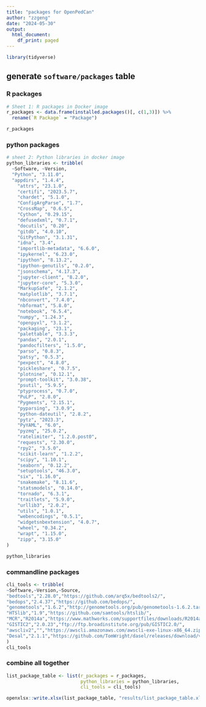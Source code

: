 ```yaml
---
title: "packages for OpenPedCan"
author: "zzgeng"
date: "2024-05-30"
output:
  html_document:
    df_print: paged
---
```


```r
library(tidyverse)
```

## generate `software/packages` table
### R packages
```r
# Sheet 1: R packages in Docker image
r_packages <- data.frame(installed.packages()[, c(1,3)]) %>%
  rename(`R Package` = "Package")

r_packages
```

### python packages
```r
# sheet 2: Python libraries in docker image
python_libraries <- tribble(
  ~Software, ~Version, 
  "Python", "3.11.0",
  "appdirs", "1.4.4",
    "attrs", "23.1.0",
    "certifi", "2023.5.7",
    "chardet", "5.1.0",
    "ConfigArgParse", "1.7",
    "CrossMap", "0.6.5",
    "Cython", "0.29.15",
    "defusedxml", "0.7.1",
    "docutils", "0.20",
    "gitdb", "4.0.10",
    "GitPython", "3.1.31",
    "idna", "3.4",
    "importlib-metadata", "6.6.0",
    "ipykernel", "6.23.0",
    "ipython", "8.13.2",
    "ipython-genutils", "0.2.0",
    "jsonschema", "4.17.3",
    "jupyter-client", "8.2.0",
    "jupyter-core", "5.3.0",
    "MarkupSafe", "2.1.2",
    "matplotlib", "3.7.1",
    "nbconvert", "7.4.0",
    "nbformat", "5.8.0",
    "notebook", "6.5.4",
    "numpy", "1.24.3",
    "openpyxl", "3.1.2",
    "packaging", "23.1",
    "palettable", "3.3.3",
    "pandas", "2.0.1",
    "pandocfilters", "1.5.0",
    "parso", "0.8.3",
    "patsy", "0.5.3",
    "pexpect", "4.8.0",
    "pickleshare", "0.7.5",
    "plotnine", "0.12.1",
    "prompt-toolkit", "3.0.38",
    "psutil", "5.9.5",
    "ptyprocess", "0.7.0",
    "PuLP", "2.8.0",
    "Pygments", "2.15.1",
    "pyparsing", "3.0.9",
    "python-dateutil", "2.8.2",
    "pytz", "2023.3",
    "PyYAML", "6.0",
    "pyzmq", "25.0.2",
    "ratelimiter", "1.2.0.post0",
    "requests", "2.30.0",
    "rpy2", "3.5.0",
    "scikit-learn", "1.2.2",
    "scipy", "1.10.1",
    "seaborn", "0.12.2",
    "setuptools", "46.3.0",
    "six", "1.16.0",
    "snakemake", "8.11.6",
    "statsmodels", "0.14.0",
    "tornado", "6.3.1",
    "traitlets", "5.9.0",
    "urllib3", "2.0.2",
    "utils", "1.0.1",
    "webencodings", "0.5.1",
    "widgetsnbextension", "4.0.7",
    "wheel", "0.34.2",
    "wrapt", "1.15.0",
    "zipp", "3.15.0"
)

python_libraries
```

### commandline packages
```r
cli_tools <- tribble(
~Software,~Version,~Source,
"bedtools","2.28.0","https://github.com/arq5x/bedtools2/",
"bedops","2.4.37","https://github.com/bedops/",
"genometools","1.6.2","http://genometools.org/pub/genometools-1.6.2.tar.gz",
"HTSlib","1.9","https://github.com/samtools/htslib/",
"MCR","R2014a","https://www.mathworks.com/supportfiles/downloads/R2014a/",
"GISTIC2","2.0.23","ftp://ftp.broadinstitute.org/pub/GISTIC2.0/", 
"awscliv2","","https://awscli.amazonaws.com/awscli-exe-linux-x86_64.zip",
"Desal","2.1.1","https://github.com/TomWright/dasel/releases/download/v2.1.1/dasel_linux_amd64"
)
cli_tools
```

### combine all together
```r
list_package_table <- list(r_packages = r_packages, 
                           python_libraries = python_libraries, 
                           cli_tools = cli_tools)

openxlsx::write.xlsx(list_package_table, "results/list_package_table.xlsx")
```

